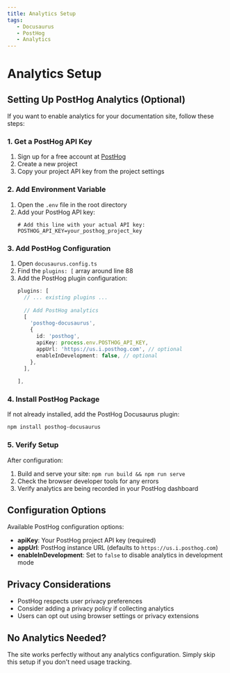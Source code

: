 ```yaml
---
title: Analytics Setup
tags:
   - Docusaurus
   - PostHog
   - Analytics
---
```


# Analytics Setup

## Setting Up PostHog Analytics (Optional)

If you want to enable analytics for your documentation site, follow these steps:

### 1. Get a PostHog API Key

1. Sign up for a free account at [PostHog](https://posthog.com)
2. Create a new project
3. Copy your project API key from the project settings

### 2. Add Environment Variable

1. Open the `.env` file in the root directory
2. Add your PostHog API key:
   ```env
   # Add this line with your actual API key:
   POSTHOG_API_KEY=your_posthog_project_key
   ```

### 3. Add PostHog Configuration

1. Open `docusaurus.config.ts`
2. Find the `plugins: [` array around line 88
3. Add the PostHog plugin configuration:
   ```typescript
   plugins: [
     // ... existing plugins ...
     
     // Add PostHog analytics
     [
       'posthog-docusaurus',
       {
         id: 'posthog',
         apiKey: process.env.POSTHOG_API_KEY,
         appUrl: 'https://us.i.posthog.com', // optional
         enableInDevelopment: false, // optional
       },
     ],
     
   ],
   ```

### 4. Install PostHog Package

If not already installed, add the PostHog Docusaurus plugin:
```bash
npm install posthog-docusaurus
```

### 5. Verify Setup

After configuration:

1. Build and serve your site: `npm run build && npm run serve`
2. Check the browser developer tools for any errors
3. Verify analytics are being recorded in your PostHog dashboard

## Configuration Options

Available PostHog configuration options:

- **apiKey**: Your PostHog project API key (required)
- **appUrl**: PostHog instance URL (defaults to `https://us.i.posthog.com`)
- **enableInDevelopment**: Set to `false` to disable analytics in development mode

## Privacy Considerations

- PostHog respects user privacy preferences
- Consider adding a privacy policy if collecting analytics
- Users can opt out using browser settings or privacy extensions

## No Analytics Needed?

The site works perfectly without any analytics configuration. Simply skip this setup if you don't need usage tracking.

<BuyMeACoffeeButton />
